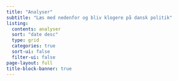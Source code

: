 ```yaml
---
title: "Analyser"
subtitle: "Læs med nedenfor og bliv klogere på dansk politik"
listing:
  contents: analyser
  sort: "date desc"
  type: grid
  categories: true
  sort-ui: false
  filter-ui: false
page-layout: full
title-block-banner: true
---
```



